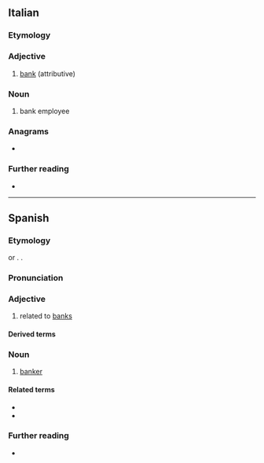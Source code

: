 {{also|bancário}}
==Italian==

===Etymology===
{{af|it|banca|-ario}}

===Adjective===
{{it-adj|bancar|io|ia|i|ie}}

# [[bank]] (attributive)

===Noun===
{{it-noun|m|f=bancaria}}

# bank employee

===Anagrams===
* {{l|it|carbonai}}

===Further reading===
* {{R:it:Treccani}}

----

==Spanish==

===Etymology===
{{af|es|banca|-ario}} or {{af|es|banco|-ario}}. {{doublet|es|banquero}}.

===Pronunciation===
{{es-IPA}}

===Adjective===
{{es-adj}}

# related to [[bank]]s {{gloss|financial institution}}

====Derived terms====
{{der2|es
|cuenta bancaria}}

===Noun===
{{es-noun|m|f=bancaria}}

# [[banker]]

====Related terms====
* {{l|es|banco}}
* {{l|es|banquero}}

===Further reading===
* {{R:DRAE}}
